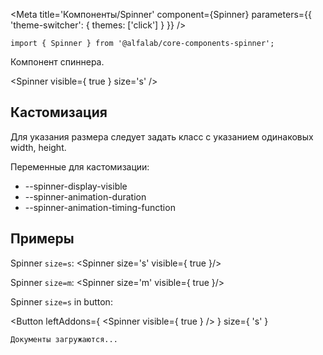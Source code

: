 

<Meta
    title='Компоненты/Spinner'
    component={Spinner}
    parameters={{ 'theme-switcher': { themes: ['click'] } }}
/>


<!-- Canvas -->

<Story name='Spinner'>
    <Spinner size={ select('size', ['s', 'm']) } visible={ boolean('visible', true) } className={ text('className') } dataTestId={ text('dataTestId') } />
</Story>


<!-- Docs -->

<ComponentHeader
    name='Spinner'
    version={version}
    package='@alfalab/core-components-spinner'
    stage={2}
/>

```tsx
import { Spinner } from '@alfalab/core-components-spinner';
```

Компонент спиннера.

<Spinner visible={ true } size='s' />

<!-- Spacer -->
<div style={{height: 32}} />


## Кастомизация
Для указания размера следует задать класс с указанием одинаковых width, height.

Переменные для кастомизации:

* --spinner-display-visible
* --spinner-animation-duration
* --spinner-animation-timing-function

## Примеры
Spinner `size=s`:
<Spinner size='s' visible={ true }/>
<div style={{height: 32}} />

Spinner `size=m`:
<Spinner size='m' visible={ true }/>
<div style={{height: 32}} />

Spinner `size=s` in button:

<Button
    leftAddons={
        <Spinner
            visible={ true }
        />
    }
    size={ 's' }
>
    Документы загружаются...
</Button>



<Props of={Spinner} />
